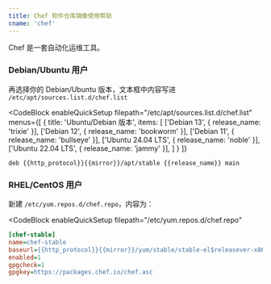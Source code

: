 ```yaml
---
title: Chef 软件仓库镜像使用帮助
cname: 'chef'
---
```


Chef 是一套自动化运维工具。

### Debian/Ubuntu 用户

再选择你的 Debian/Ubuntu 版本，文本框中内容写进 `/etc/apt/sources.list.d/chef.list`

<CodeBlock
  enableQuickSetup
  filepath="/etc/apt/sources.list.d/chef.list"
  menus={[
    {
      title: 'Ubuntu/Debian 版本',
      items: [
        ['Debian 13', { release_name: 'trixie' }],
        ['Debian 12', { release_name: 'bookworm' }],
        ['Debian 11', { release_name: 'bullseye' }],
        ['Ubuntu 24.04 LTS', { release_name: 'noble' }],
        ['Ubuntu 22.04 LTS', { release_name: 'jammy' }],
      ]
    }
  ]}
>

```properties
deb {{http_protocol}}{{mirror}}/apt/stable {{release_name}} main
```

</CodeBlock>


### RHEL/CentOS 用户

新建 `/etc/yum.repos.d/chef.repo`，内容为：

<CodeBlock
  enableQuickSetup
  filepath="/etc/yum.repos.d/chef.repo"
>

```ini
[chef-stable]
name=chef-stable
baseurl={{http_protocol}}{{mirror}}/yum/stable/stable-el$releasever-x86_64/
enabled=1
gpgcheck=1
gpgkey=https://packages.chef.io/chef.asc
```

</CodeBlock>
